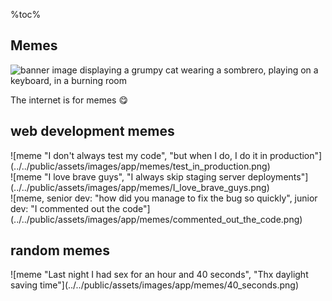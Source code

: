 %toc%

<article>

# Memes

![banner image displaying a grumpy cat wearing a sombrero, playing on a keyboard, in a burning room](../../public/assets/images/app/memes/banner.png)

The internet is for memes 😋

## web development memes

<div className="grid">
    <div>
        ![meme "I don't always test my code", "but when I do, I do it in production"](../../public/assets/images/app/memes/test_in_production.png)
    </div>
    <div>
        ![meme "I love brave guys", "I always skip staging server deployments"](../../public/assets/images/app/memes/I_love_brave_guys.png)
    </div>
    <div>
        ![meme, senior dev: "how did you manage to fix the bug so quickly", junior dev: "I commented out the code"](../../public/assets/images/app/memes/commented_out_the_code.png)
    </div>
</div>

## random memes

<div className="grid">
    <div>
        ![meme "Last night I had sex for an hour and 40 seconds", "Thx daylight saving time"](../../public/assets/images/app/memes/40_seconds.png)
    </div>
</div>

</article>
